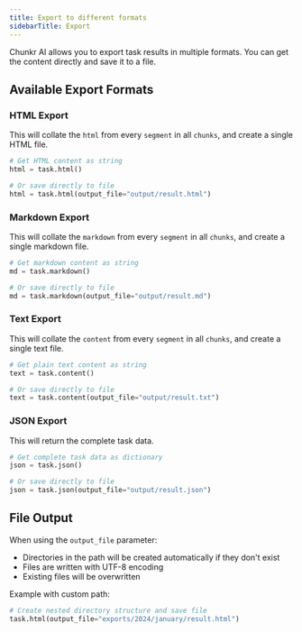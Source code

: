 ```yaml
---
title: Export to different formats
sidebarTitle: Export
---
```


Chunkr AI allows you to export task results in multiple formats. You can get the content directly and save it to a file.

## Available Export Formats

### HTML Export

This will collate the `html` from every `segment` in all `chunks`, and create a single HTML file.

```python
# Get HTML content as string
html = task.html()

# Or save directly to file
html = task.html(output_file="output/result.html")
```

### Markdown Export

This will collate the `markdown` from every `segment` in all `chunks`, and create a single markdown file.

```python
# Get markdown content as string
md = task.markdown()

# Or save directly to file
md = task.markdown(output_file="output/result.md")
```

### Text Export

This will collate the `content` from every `segment` in all `chunks`, and create a single text file.

```python
# Get plain text content as string
text = task.content()

# Or save directly to file
text = task.content(output_file="output/result.txt")
```

### JSON Export

This will return the complete task data.

```python
# Get complete task data as dictionary
json = task.json()

# Or save directly to file
json = task.json(output_file="output/result.json")
```

## File Output

When using the `output_file` parameter:
- Directories in the path will be created automatically if they don't exist
- Files are written with UTF-8 encoding
- Existing files will be overwritten

Example with custom path:

```python
# Create nested directory structure and save file
task.html(output_file="exports/2024/january/result.html")
```

